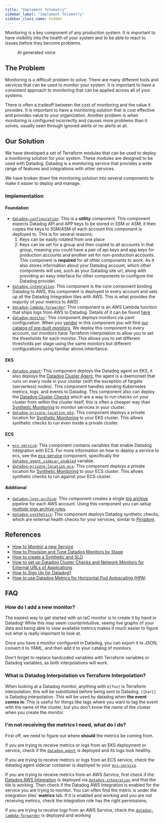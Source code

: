 ```yaml
---
title: "Implement Telemetry"
sidebar_label: "Implement Telemetry"
sidebar_class_name: hidden
---
```


Monitoring is a key component of any production system. It is important to have visibility into the health of your system and to be able to react to issues before they become problems.

<figure>
  <ReactPlayer controls url='https://docs.cloudposse.com/assets/refarch/handoffs/monitoring.mp4' />
  <figcaption>AI generated voice</figcaption>
</figure>

## The Problem

Monitoring is a difficult problem to solve. There are many different tools and services that can be used to monitor your system. It is important to have a consistent approach to monitoring that can be applied across all of your systems.

There is often a tradeoff between the cost of monitoring and the value it provides. It is important to have a monitoring solution that is cost effective and provides value to your organization. Another problem is when monitoring is configured incorrectly and causes more problems than it solves, usually seen through ignored alerts or no alerts at all.

## Our Solution

We have developed a set of Terraform modules that can be used to deploy a monitoring solution for your system. These modules are designed to be used with Datadog. Datadog is a monitoring service that provides a wide range of features and integrations with other services.

We have broken down the monitoring solution into several components to make it easier to deploy and manage.

### Implementation

#### Foundation

- [`datadog-configuration`](/components/library/aws/datadog-configuration/): This is a **utility** component. This component expects Datadog API and APP keys to be stored in SSM or ASM, it then copies the keys to SSM/ASM of each account this component is deployed to. This is for several reasons:
  1. Keys can be easily rotated from one place
  2. Keys can be set for a group and then copied to all accounts in that group, meaning you could have a pair of api keys and app keys for production accounts and another set for non-production accounts.
  This component is **required** for all other components to work. As it also stores information about your Datadog account, which other components will use, such as your Datadog site url, along with providing an easy interface for other components to configure the Datadog provider.
- [`datadog-integration`](/components/library/aws/datadog-integration/): This component is the core component binding Datadog to AWS, this component is deployed to every account and sets up all the Datadog Integration tiles with AWS. This is what provides the majority of your metrics to AWS!
- [`datadog-lambda-forwarder`](/components/library/aws/datadog-lambda-forwarder/): This component is an AWS Lambda function that ships logs from AWS to Datadog. Details of it can be found [here](https://docs.datadoghq.com/logs/guide/forwarder/?tab=terraform)
- [`datadog-monitor`](/components/library/aws/datadog-monitor/): This component deploys monitors via yaml configuration. When you [vendor](https://atmos.tools/cli/commands/vendor/usage/#docusaurus_skipToContent_fallback) in this component you will find [our catalog of pre-built monitors](https://github.com/cloudposse/terraform-datadog-platform/tree/main/catalog/monitors). We deploy this component to every account, our monitors have Terraform interpolation to allow you to set the thresholds for each monitor. This allows you to set different thresholds per stage using the same monitors but different configurations using familiar atmos inheritance.

#### EKS

- [`datadog-agent`](/components/library/aws/eks/datadog-agent/): This component deploys the Datadog agent on EKS, it also deploys the [Datadog Cluster Agent](https://docs.datadoghq.com/agent/cluster_agent/), the agent is a daemonset that runs on every node in your cluster (with the exception of fargate (serverless) nodes). This component handles sending Kubernetes metrics, logs, and events to Datadog. This component also can deploy the [Datadog Cluster Checks](https://docs.datadoghq.com/containers/cluster_agent/clusterchecks/) which are a way to run checks on your cluster from within the cluster itself, this is often a cheaper way than [Synthetic Monitoring](https://docs.datadoghq.com/synthetics/) to monitor services in your cluster.
- [`datadog-private-location-eks`](/components/library/aws/datadog-synthetics-private-location/): This component deploys a private location for [Synthetic Monitoring](https://docs.datadoghq.com/synthetics/) to your EKS cluster. This allows synthetic checks to run even inside a private cluster.

#### ECS

- [`ecs-service`](/components/library/aws/ecs-service/): This component contains variables that enable Datadog integration with ECS. For more information on how to deploy a service to ecs, see the [ecs-service](/components/library/aws/ecs-service/) component, specifically the [`datadog_agent_sidecar_enabled`](/components/library/aws/ecs-service/#input_datadog_agent_sidecar_enabled) variable.
- [`datadog-private-location-ecs`](/components/library/aws/datadog-private-location-ecs/): This component deploys a private location for [Synthetic Monitoring](https://docs.datadoghq.com/synthetics/) to your ECS cluster. This allows synthetic checks to run against your ECS cluster.

#### Additional

- [`datadog-logs-archive`](/components/library/aws/datadog-logs-archive/): This component creates a single [log archive](https://docs.datadoghq.com/logs/log_configuration/archives/?tab=awss3) pipeline for each AWS account. Using this component you can setup [multiple logs archive rules](https://docs.datadoghq.com/logs/log_configuration/archives/?tab=awss3#multiple-archives).
- [`datadog-synthetics`](/components/library/aws/datadog-synthetics/): This component deploys Datadog synthetic checks, which are external health checks for your services, similar to [Pingdom](https://www.pingdom.com/).

## References

- [How to Monitor a new Service](/reference-architecture/how-to-guides/tutorials/how-to-implement-sre-with-Datadog/how-to-monitor-a-new-service/)
- [How to Provision and Tune Datadog Monitors by Stage](/reference-architecture/how-to-guides/tutorials/how-to-provision-and-tune-Datadog-monitors-by-stage/)
- [How to create a Synthetic and SLO](/reference-architecture/how-to-guides/tutorials/how-to-implement-sre-with-Datadog/how-to-create-a-synthetic-and-slo/)
- [How to set up Datadog Cluster Checks and Network Monitors for External URLs of Applications](/reference-architecture/how-to-guides/tutorials/how-to-implement-sre-with-Datadog/how-to-setup-Datadog-cluster-checks-and-network-monitors-for-ext/)
- [How to Sign Up for Datadog?](/reference-architecture/how-to-guides/tutorials/how-to-sign-up-for-Datadog/)
- [How to use Datadog Metrics for Horizontal Pod Autoscaling (HPA)](/reference-architecture/how-to-guides/tutorials/how-to-use-Datadog-metrics-for-horizontal-pod-autoscaling-hpa/)

## FAQ

### How do I add a new monitor?

The easiest way to get started with an IaC monitor is to create it by hand in Datadog! While this may seem counterintuitive, seeing live graphs of your data and being able to view available metrics makes it much easier to figure out what is really important to look at.

Once you have a monitor configured in Datadog, you can export it to JSON, convert it to YAML, and then add it to your catalog of monitors.

Don't forget to replace hardcoded variables with Terraform variables or Datadog variables, as both interpolations will work.

### What is Datadog Interpolation vs Terraform Interpolation?

When looking at a Datadog monitor, anything with `${foo}` is Terraform interpolation; this will be substituted before being sent to Datadog.
`{{bar}}` is Datadog interpolation. This will be used by datadog when **the event comes in**. This is useful for things like tags where you want to tag the event with the name of the cluster, but you don't know the name of the cluster when you create the monitor.

### I'm not receiving the metrics I need, what do I do?

First off, we need to figure out where **should** the metrics be coming from.

If you are trying to receive metrics or logs from an EKS deployment or service, check if the [`datadog-agent`](/components/library/aws/eks/Datadog-agent/) is deployed and its logs look healthy.

If you are trying to receive metrics or logs from an ECS service, check the datadog agent sidecar container is deployed to your [`ecs-service`](/components/library/aws/ecs-service/).

If you are trying to receive metrics from an AWS Service, first check if the [Datadog AWS Integration](https://app.datadoghq.com/integrations/amazon-web-services) is deployed via [`datadog-integration`](/components/library/aws/datadog-integration/) and that the tile is working. Then check if the Datadog AWS Integration is enabled for the service you are trying to monitor. You can often find the metric is under the integration tiles' **metrics** tab. If it is enabled and working and you are not receiving metrics, check the integration role has the right permissions.

If you are trying to receive logs from an AWS Service, check the [`datadog-lambda-forwarder`](/components/library/aws/datadog-lambda-forwarder/) is deployed and working
